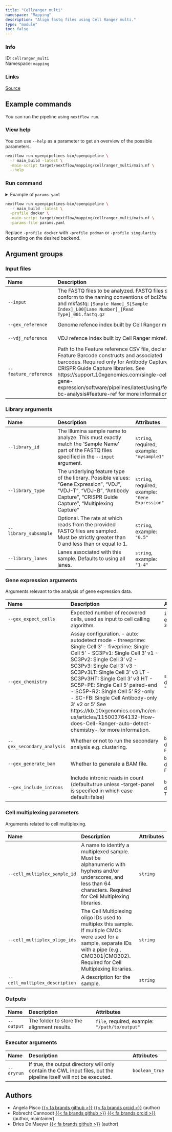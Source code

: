 ```yaml
---
title: "Cellranger multi"
namespace: "Mapping"
description: "Align fastq files using Cell Ranger multi."
type: "module"
toc: false
---
```


::: {.column-margin}

### Info

ID: `cellranger_multi`  
Namespace: `mapping`

### Links
[Source](https://github.com/openpipelines-bio/openpipeline/blob/main_build/src/mapping/cellranger_multi){.btn-action .btn-sm .btn-info .btn role="button"}

:::



## Example commands

You can run the pipeline using `nextflow run`.

### View help

You can use `--help` as a parameter to get an overview of the possible parameters.

```bash
nextflow run openpipelines-bio/openpipeline \
  -r main_build -latest \
  -main-script target/nextflow/mapping/cellranger_multi/main.nf \
  --help
```

### Run command

<details>
<summary>Example of `params.yaml`</summary>
```yaml
# Outputs
# output: "$id.$key.output.output"

# Input files
input: # please fill in - example: ["mysample_S1_L001_R1_001.fastq.gz", "mysample_S1_L001_R2_001.fastq.gz"]
gex_reference: # please fill in - example: "reference_genome.tar.gz"
# vdj_reference: "reference_vdj.tar.gz"
# feature_reference: "feature_reference.csv"

# Library arguments
library_id: # please fill in - example: ["mysample1"]
library_type: # please fill in - example: ["Gene Expression"]
# library_subsample: ["0.5"]
# library_lanes: ["1-4"]

# Gene expression arguments
# gex_expect_cells: 3000
gex_chemistry: "auto"
gex_secondary_analysis: false
gex_generate_bam: false
gex_include_introns: true

# Cell multiplexing parameters
# cell_multiplex_sample_id: "foo"
# cell_multiplex_oligo_ids: "foo"
# cell_multiplex_description: "foo"

# Executor arguments
dryrun: false

# Nextflow input-output arguments
publish_dir: # please fill in - example: "output/"
# param_list: "my_params.yaml"
```
</details>

```bash
nextflow run openpipelines-bio/openpipeline \
  -r main_build -latest \
  -profile docker \
  -main-script target/nextflow/mapping/cellranger_multi/main.nf \
  -params-file params.yaml
```

:::{.callout-note}
Replace `-profile docker` with `-profile podman` or `-profile singularity` depending on the desired backend.
:::

## Argument groups

### Input files

|Name                  |Description                                                                                                                                                                                                                                                                                                                       |Attributes                                                                                                     |
|:---------------------|:---------------------------------------------------------------------------------------------------------------------------------------------------------------------------------------------------------------------------------------------------------------------------------------------------------------------------------|:--------------------------------------------------------------------------------------------------------------|
|`--input`             |The FASTQ files to be analyzed. FASTQ files should conform to the naming conventions of bcl2fastq and mkfastq: `[Sample Name]_S[Sample Index]_L00[Lane Number]_[Read Type]_001.fastq.gz`                                                                                                                                          |`file`, required, example: `"mysample_S1_L001_R1_001.fastq.gz"`, example: `"mysample_S1_L001_R2_001.fastq.gz"` |
|`--gex_reference`     |Genome refence index built by Cell Ranger mkref.                                                                                                                                                                                                                                                                                  |`file`, required, example: `"reference_genome.tar.gz"`                                                         |
|`--vdj_reference`     |VDJ refence index built by Cell Ranger mkref.                                                                                                                                                                                                                                                                                     |`file`, example: `"reference_vdj.tar.gz"`                                                                      |
|`--feature_reference` |Path to the Feature reference CSV file, declaring Feature Barcode constructs and associated barcodes. Required only for Antibody Capture or CRISPR Guide Capture libraries. See https://support.10xgenomics.com/single-cell-gene-expression/software/pipelines/latest/using/feature-bc-analysis#feature-ref for more information. |`file`, example: `"feature_reference.csv"`                                                                     |


### Library arguments

|Name                  |Description                                                                                                                                                                 |Attributes                                       |
|:---------------------|:---------------------------------------------------------------------------------------------------------------------------------------------------------------------------|:------------------------------------------------|
|`--library_id`        |The Illumina sample name to analyze. This must exactly match the 'Sample Name' part of the FASTQ files specified in the `--input` argument.                                 |`string`, required, example: `"mysample1"`       |
|`--library_type`      |The underlying feature type of the library. Possible values: "Gene Expression", "VDJ", "VDJ-T", "VDJ-B", "Antibody Capture", "CRISPR Guide Capture", "Multiplexing Capture" |`string`, required, example: `"Gene Expression"` |
|`--library_subsample` |Optional. The rate at which reads from the provided FASTQ files are sampled. Must be strictly greater than 0 and less than or equal to 1.                                   |`string`, example: `"0.5"`                       |
|`--library_lanes`     |Lanes associated with this sample. Defaults to using all lanes.                                                                                                             |`string`, example: `"1-4"`                       |


### Gene expression arguments

Arguments relevant to the analysis of gene expression data.


|Name                       |Description                                                                                                                                                                                                                                                                                                                                                                                                                                                                                                       |Attributes                  |
|:--------------------------|:-----------------------------------------------------------------------------------------------------------------------------------------------------------------------------------------------------------------------------------------------------------------------------------------------------------------------------------------------------------------------------------------------------------------------------------------------------------------------------------------------------------------|:---------------------------|
|`--gex_expect_cells`       |Expected number of recovered cells, used as input to cell calling algorithm.                                                                                                                                                                                                                                                                                                                                                                                                                                      |`integer`, example: `3000`  |
|`--gex_chemistry`          |Assay configuration. - auto: autodetect mode - threeprime: Single Cell 3' - fiveprime: Single Cell 5' - SC3Pv1: Single Cell 3' v1 - SC3Pv2: Single Cell 3' v2 - SC3Pv3: Single Cell 3' v3 - SC3Pv3LT: Single Cell 3' v3 LT - SC3Pv3HT: Single Cell 3' v3 HT - SC5P-PE: Single Cell 5' paired-end - SC5P-R2: Single Cell 5' R2-only - SC-FB: Single Cell Antibody-only 3' v2 or 5' See https://kb.10xgenomics.com/hc/en-us/articles/115003764132-How-does-Cell-Ranger-auto-detect-chemistry- for more information. |`string`, default: `"auto"` |
|`--gex_secondary_analysis` |Whether or not to run the secondary analysis e.g. clustering.                                                                                                                                                                                                                                                                                                                                                                                                                                                     |`boolean`, default: `FALSE` |
|`--gex_generate_bam`       |Whether to generate a BAM file.                                                                                                                                                                                                                                                                                                                                                                                                                                                                                   |`boolean`, default: `FALSE` |
|`--gex_include_introns`    |Include intronic reads in count (default=true unless --target-panel is specified in which case default=false)                                                                                                                                                                                                                                                                                                                                                                                                     |`boolean`, default: `TRUE`  |


### Cell multiplexing parameters

Arguments related to cell multiplexing.


|Name                           |Description                                                                                                                                                                                            |Attributes |
|:------------------------------|:------------------------------------------------------------------------------------------------------------------------------------------------------------------------------------------------------|:----------|
|`--cell_multiplex_sample_id`   |A name to identify a multiplexed sample. Must be alphanumeric with hyphens and/or underscores, and less than 64 characters. Required for Cell Multiplexing libraries.                                  |`string`   |
|`--cell_multiplex_oligo_ids`   |The Cell Multiplexing oligo IDs used to multiplex this sample. If multiple CMOs were used for a sample, separate IDs with a pipe (e.g., CMO301&#124;CMO302). Required for Cell Multiplexing libraries. |`string`   |
|`--cell_multiplex_description` |A description for the sample.                                                                                                                                                                          |`string`   |


### Outputs

|Name       |Description                                |Attributes                                     |
|:----------|:------------------------------------------|:----------------------------------------------|
|`--output` |The folder to store the alignment results. |`file`, required, example: `"/path/to/output"` |


### Executor arguments

|Name       |Description                                                                                                        |Attributes     |
|:----------|:------------------------------------------------------------------------------------------------------------------|:--------------|
|`--dryrun` |If true, the output directory will only contain the CWL input files, but the pipeline itself will not be executed. |`boolean_true` |

## Authors

  * Angela Pisco [{{< fa brands github >}}](https://github.com/aopisco) [{{< fa brands orcid >}}](https://orcid.org/0000-0003-0142-2355) (author)
  * Robrecht Cannoodt [{{< fa brands github >}}](https://github.com/rcannood) [{{< fa brands orcid >}}](https://orcid.org/0000-0003-3641-729X) (author, maintainer)
  * Dries De Maeyer [{{< fa brands github >}}](https://github.com/ddemaeyer) (author)
